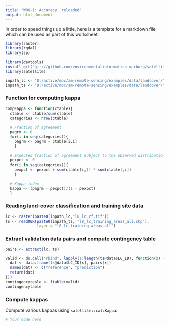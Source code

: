 ```yaml
---
title: "W06-1: Accuracy, reloaded"
output: html_document
---
```


In order to speed things up a little, here is a template for a markdown file
which can be used as part of this worksheet.

```r
library(raster)
library(rgdal)
library(sp)

library(devtools)
install_git("git://github.com/environmentalinformatics-marburg/satellite")
library(satellite)

inpath_lc <- "D:/active/moc/am-remote-sensing/examples/data/landcover/"
inpath_ts <- "D:/active/moc/am-remote-sensing/examples/data/landcover/"
```

### Function for computing kappa
```r
compKappa <- function(ctable){
  ctable <- ctable/sum(ctable)
  categories <- nrow(ctable)
  
  # Fraction of agreement
  pagrm <- 0
  for(i in seq(categories)){
    pagrm <- pagrm + ctable[i,i]
    }
  
  # Expected fraction of agreement subject to the observed distribution
  pexpct <- 0
  for(i in seq(categories)){
    pexpct <- pexpct + sum(ctable[i,]) * sum(ctable[,i])
    }
  
  # Kappa index
  kappa <- (pagrm - pexpct)/(1 - pexpct)
  }
```

### Reading land-cover classification and training site data
```r
lc <- raster(paste0(inpath_lc,"l8_lc_rf.tif"))
ts <- readOGR(paste0(inpath_ts, "l8_lc_training_areas_all.shp"), 
              layer = "l8_lc_training_areas_all")
```

### Extract validation data pairs and compute contingency table
```r
pairs <- extract(lc, ts)

valid <- do.call("rbind", lapply(1:length(ts@data$LC_ID), function(x) {
  dat <- data.frame(ts@data$LC_ID[x], pairs[x])
  names(dat) <- c("reference", "prediction")
  return(dat)
}))
contingencytable <- ftable(valid)
contingencytable
```

### Compute kappas
Compute various kappas using `satellite::calcKappa`:
```r
# Your code here
```
